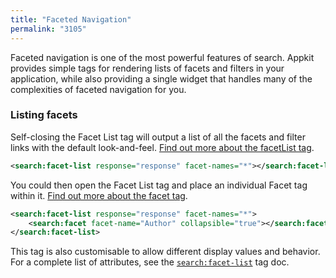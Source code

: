 ```yaml
---
title: "Faceted Navigation"
permalink: "3105"
---
```


Faceted navigation is one of the most powerful features of search. Appkit provides simple tags for rendering lists of facets and filters in your application, while also providing a single widget that handles many of the complexities of faceted navigation for you.

### Listing facets

Self-closing the Facet List tag will output a list of all the facets and filter links with the default look-and-feel. [Find out more about the facetList tag](/fusion/5.9/1061/search-facet-list).

```xml
<search:facet-list response="response" facet-names="*"></search:facet-list>
```

You could then open the Facet List tag and place an individual Facet tag within it. [Find out more about the facet tag](/fusion/5.9/1068/search-facet).

```xml
<search:facet-list response="response" facet-names="*">
    <search:facet facet-name="Author" collapsible="true"></search:facet>
</search:facet-list>
```

This tag is also customisable to allow different display values and behavior. For a complete list of attributes, see the [`search:facet-list`](/fusion/5.9/1061/search-facet-list) tag doc.